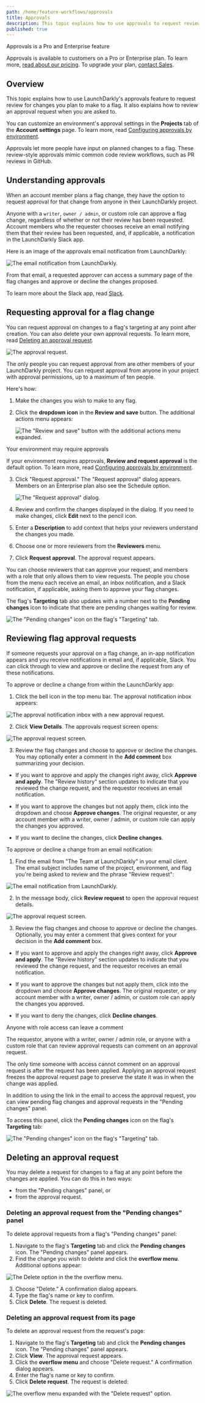 ```yaml
---
path: /home/feature-workflows/approvals
title: Approvals
description: This topic explains how to use approvals to request review for changes and review pending changes to flags.
published: true
---
```


<Callout intent="primary">
<CalloutTitle>Approvals is a Pro and Enterprise feature</CalloutTitle>
<CalloutDescription>

Approvals is available to customers on a Pro or Enterprise plan. To learn more, [read about our pricing](https://launchdarkly.com/pricing/). To upgrade your plan, [contact Sales](https://launchdarkly.com/contact-sales/).

</CalloutDescription>
</Callout>

## Overview

This topic explains how to use LaunchDarkly's approvals feature to request review for changes you plan to make to a flag. It also explains how to review an approval request when you are asked to.

You can customize an environment's approval settings in the **Projects** tab of the **Account settings** page. To learn more, read [Configuring approvals by environment](/home/managing-flags/feature-workflows/environment-approvals).

Approvals let more people have input on planned changes to a flag. These review-style approvals mimic common code review workflows, such as PR reviews in GitHub.

## Understanding approvals

When an account member plans a flag change, they have the option to request approval for that change from anyone in their LaunchDarkly project.

Anyone with a `writer`, `owner / admin`, or custom role can approve a flag change, regardless of whether or not their review has been requested. Account members who the requester chooses receive an email notifying them that their review has been requested, and, if applicable, a notification in the LaunchDarkly Slack app.

Here is an image of the approvals email notification from LaunchDarkly:

![The email notification from LaunchDarkly.](approvals-email.png)

From that email, a requested approver can access a summary page of the flag changes and approve or decline the changes proposed.

To learn more about the Slack app, read [Slack](/integrations/slack).

## Requesting approval for a flag change

You can request approval on changes to a flag's targeting at any point after creation. You can also delete your own approval requests. To learn more, read [Deleting an approval request](#deleting-an-approval-request).

![The approval request.](approvals-approval-screen.png)

The only people you can request approval from are other members of your LaunchDarkly project. You can request approval from anyone in your project with approval permissions, up to a maximum of ten people.

Here's how:

1. Make the changes you wish to make to any flag.
2. Click the **dropdown icon** in the **Review and save** button. The additional actions menu appears:

    ![The "Review and save" button with the additional actions menu expanded.](approvals-request-menu.png)

<Callout intent="info">
<CalloutTitle>Your environment may require approvals</CalloutTitle>
<CalloutDescription>

If your environment requires approvals, **Review and request approval** is the default option. To learn more, read [Configuring approvals by environment](/home/feature-workflows/environment-approvals).

</CalloutDescription>
</Callout>

3. Click "Request approval." The "Request approval" dialog appears. Members on an Enterprise plan also see the Schedule option.

    ![The "Request approval" dialog.](approvals-request.png)

4. Review and confirm the changes displayed in the dialog. If you need to make changes, click **Edit** next to the pencil icon.
5. Enter a **Description** to add context that helps your reviewers understand the changes you made.
6. Choose one or more reviewers from the **Reviewers** menu.
7. Click **Request approval**. The approval request appears.

You can choose reviewers that can approve your request, and members with a role that only allows them to view requests. The people you chose from the menu each receive an email, an inbox notification, and a Slack notification, if applicable, asking them to approve your flag changes.

The flag's **Targeting** tab also updates with a number next to the **Pending changes** icon to indicate that there are pending changes waiting for review.

![The "Pending changes" icon on the flag's "Targeting" tab.](workflows-pending-changes-icon.png)

## Reviewing flag approval requests

If someone requests your approval on a flag change, an in-app notification appears and you receive notifications in email and, if applicable, Slack. You can click through to view and approve or decline the request from any of these notifications.


To approve or decline a change from within the LaunchDarkly app:

1. Click the bell icon in the top menu bar. The approval notification inbox appears:

![The approval notification inbox with a new approval request.](approvals-approval-request-notification.png)

2. Click **View Details**. The approvals request screen opens:

![The approval request screen.](approvals-approval-screen.png)

3. Review the flag changes and choose to approve or decline the changes. You may optionally enter a comment in the **Add comment** box summarizing your decision.

  - If you want to approve and apply the changes right away, click **Approve and apply**. The "Review history" section updates to indicate that you reviewed the change request, and the requestor receives an email notification.

  - If you want to approve the changes but not apply them, click into the dropdown and choose **Approve changes**. The original requester, or any account member with a writer, owner / admin, or custom role can apply the changes you approved.

  - If you want to decline the changes, click **Decline changes**.

To approve or decline a change from an email notification:

1. Find the email from "The Team at LaunchDarkly" in your email client. The email subject includes name of the project, environment, and flag you're being asked to review and the phrase "Review request":

![The email notification from LaunchDarkly.](approvals-email.png)

2. In the message body, click **Review request** to open the approval request details.

![The approval request screen.](approvals-approval-screen.png)

3. Review the flag changes and choose to approve or decline the changes. Optionally, you may enter a comment that gives context for your decision in the **Add comment** box.

  - If you want to approve and apply the changes right away, click **Approve and apply**. The "Review history" section updates to indicate that you reviewed the change request, and the requestor receives an email notification.

  - If you want to approve the changes but not apply them, click into the dropdown and choose **Approve changes**. The original requester, or any account member with a writer, owner / admin, or custom role can apply the changes you approved.

  - If you want to deny the changes, click **Decline changes**.

<Callout intent="info">
<CalloutTitle>Anyone with role access can leave a comment</CalloutTitle>
<CalloutDescription>

The requestor, anyone with a writer, owner / admin role, or anyone with a custom role that can review approval requests can comment on an approval request.

The only time someone with access cannot comment on an approval request is after the request has been applied. Applying an approval request freezes the approval request page to preserve the state it was in when the change was applied.

</CalloutDescription>
</Callout>

In addition to using the link in the email to access the approval request, you can view pending flag changes and approval requests in the "Pending changes" panel.

To access this panel, click the **Pending changes** icon on the flag's **Targeting** tab:

![The "Pending changes" icon on the flag's "Targeting" tab.](workflows-pending-changes-icon.png)

## Deleting an approval request

You may delete a request for changes to a flag at any point before the changes are applied. You can do this in two ways:

* from the "Pending changes" panel, or
* from the approval request.

### Deleting an approval request from the "Pending changes" panel

To delete approval requests from a flag's "Pending changes" panel:

1. Navigate to the flag's **Targeting** tab and click the **Pending changes** icon. The "Pending changes" panel appears.
2. Find the change you wish to delete and click the **overflow menu**. Additional options appear:

![The Delete option in the the overflow menu.](workflows-pending-changes-overflow.png)

3. Choose "Delete." A confirmation dialog appears.
4. Type the flag's name or key to confirm.
5. Click **Delete**. The request is deleted.

### Deleting an approval request from its page

To delete an approval request from the request's page:

1. Navigate to the flag's **Targeting** tab and click the **Pending changes** icon. The "Pending changes" panel appears.
2. Click **View**. The approval request appears.
3. Click the **overflow menu** and choose "Delete request." A confirmation dialog appears.
4. Enter the flag's name or key to confirm.
5. Click **Delete request**. The request is deleted:

![The overflow menu expanded with the "Delete request" option.](approvals-delete-overflow.png)
